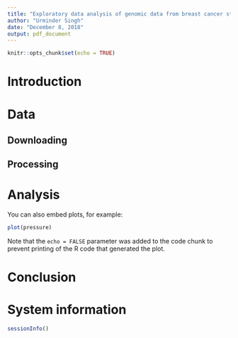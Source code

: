 ```yaml
---
title: "Exploratory data analysis of genomic data from breast cancer studies"
author: "Urminder Singh"
date: "December 8, 2018"
output: pdf_document
---
```


```r
knitr::opts_chunk$set(echo = TRUE)
```

# Introduction

# Data

## Downloading

## Processing


# Analysis

You can also embed plots, for example:

```r
plot(pressure)
```

Note that the `echo = FALSE` parameter was added to the code chunk to prevent printing of the R code that generated the plot.


# Conclusion

# System information

```r
sessionInfo()
```
